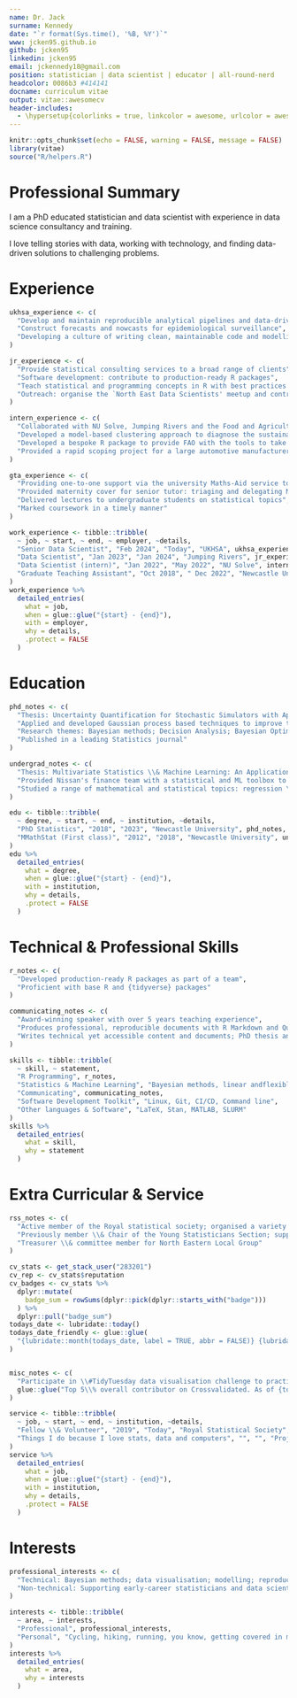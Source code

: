 ```yaml
---
name: Dr. Jack
surname: Kennedy
date: "`r format(Sys.time(), '%B, %Y')`"
www: jcken95.github.io
github: jcken95
linkedin: jcken95
email: jckennedy18@gmail.com
position: statistician | data scientist | educator | all-round-nerd
headcolor: 0086b3 #414141
docname: curriculum vitae
output: vitae::awesomecv
header-includes:
  - \hypersetup{colorlinks = true, linkcolor = awesome, urlcolor = awesome}
---
```


```r
knitr::opts_chunk$set(echo = FALSE, warning = FALSE, message = FALSE)
library(vitae)
source("R/helpers.R")
```

# Professional Summary

I am a PhD educated statistician and data scientist with experience in data science consultancy and training.

I love telling stories with data, working with technology, and finding data-driven solutions to challenging problems.

# Experience

```r

ukhsa_experience <- c(
  "Develop and maintain reproducible analytical pipelines and data-driven products",
  "Construct forecasts and nowcasts for epidemiological surveillance",
  "Developing a culture of writing clean, maintainable code and modelling pipelines"
)

jr_experience <- c(
  "Provide statistical consulting services to a broad range of clients",
  "Software development: contribute to production-ready R packages",
  "Teach statistical and programming concepts in R with best practices front and centre to academia, industry and government",
  "Outreach: organise the `North East Data Scientists' meetup and contribute to \\href{https://www.jumpingrivers.com/authors/jack-kennedy/}{company blog}"
)

intern_experience <- c(
  "Collaborated with NU Solve, Jumping Rivers and the Food and Agricultural Organisation (UN)",
  "Developed a model-based clustering approach to diagnose the sustainability of fish populations across the world",
  "Developed a bespoke R package to provide FAO with the tools to take the developed methods forward",
  "Provided a rapid scoping project for a large automotive manufacturer"
)

gta_experience <- c(
  "Providing one-to-one support via the university Maths-Aid service to students; queries ranging from `How to calculate a percentage?' to `Which test is most appropriate for my data?' and `How to solve this differential equation?'", # nolint: line length linter
  "Provided maternity cover for senior tutor: triaging and delegating Maths-Aid appointments",
  "Delivered lectures to undergraduate students on statistical topics",
  "Marked coursework in a timely manner"
)

work_experience <- tibble::tribble(
  ~ job, ~ start, ~ end, ~ employer, ~details,
  "Senior Data Scientist", "Feb 2024", "Today", "UKHSA", ukhsa_experience,
  "Data Scientist", "Jan 2023", "Jan 2024", "Jumping Rivers", jr_experience,
  "Data Scientist (intern)", "Jan 2022", "May 2022", "NU Solve", intern_experience,
  "Graduate Teaching Assistant", "Oct 2018", " Dec 2022", "Newcastle University", gta_experience
)
work_experience %>%
  detailed_entries(
    what = job,
    when = glue::glue("{start} - {end}"),
    with = employer,
    why = details,
    .protect = FALSE
  )
```

# Education

```r

phd_notes <- c(
  "Thesis: Uncertainty Quantification for Stochastic Simulators with Application to Offshore Wind Farms",
  "Applied and developed Gaussian process based techniques to improve the efficiency of stochastic simulation experiments",
  "Research themes: Bayesian methods; Decision Analysis; Bayesian Optimisation; Emulation; Gaussian Processes",
  "Published in a leading Statistics journal"
)

undergrad_notes <- c(
  "Thesis: Multivariate Statistics \\& Machine Learning: An Application to Product Costing in Nissan",
  "Provided Nissan's finance team with a statistical and ML toolbox to help them understand their data; regression for fast product costing; dimension reduction and clustering for outlier detection", # nolint: line length linter
  "Studied a range of mathematical and statistical topics: regression \\& statistical modelling; Markov models; time series; queuing theory; extreme value theory; flexible regression; multivariate methods" # nolint: line length linter
)

edu <- tibble::tribble(
  ~ degree, ~ start, ~ end, ~ institution, ~details,
  "PhD Statistics", "2018", "2023", "Newcastle University", phd_notes,
  "MMathStat (First class)", "2012", "2018", "Newcastle University", undergrad_notes,
)
edu %>%
  detailed_entries(
    what = degree,
    when = glue::glue("{start} - {end}"),
    with = institution,
    why = details,
    .protect = FALSE
  )
```

# Technical & Professional Skills

```r
r_notes <- c(
  "Developed production-ready R packages as part of a team",
  "Proficient with base R and {tidyverse} packages"
)

communicating_notes <- c(
  "Award-winning speaker with over 5 years teaching experience",
  "Produces professional, reproducible documents with R Markdown and Quarto",
  "Writes technical yet accessible content and documents; PhD thesis and blog posts described as accessible"
)

skills <- tibble::tribble(
  ~ skill, ~ statement,
  "R Programming", r_notes,
  "Statistics & Machine Learning", "Bayesian methods, linear andflexible regression, Bayesian optimisation, clustering, classification, inference, prediction", # nolint: line length linter
  "Communicating", communicating_notes,
  "Software Development Toolkit", "Linux, Git, CI/CD, Command line",
  "Other languages & Software", "LaTeX, Stan, MATLAB, SLURM"
)
skills %>%
  detailed_entries(
    what = skill,
    why = statement
  )
```

# Extra Curricular & Service

```r

rss_notes <- c(
  "Active member of the Royal statistical society; organised a variety of in-person and online events; collaborating with Head of Conferences and Events to organise conference sessions", # nolint: line length linter
  "Previously member \\& Chair of the Young Statisticians Section; supporting early-career statisticians and data scientists, overseeing a team of 12 volunteers",
  "Treasurer \\& committee member for North Eastern Local Group"
)

cv_stats <- get_stack_user("283201")
cv_rep <- cv_stats$reputation
cv_badges <- cv_stats %>%
  dplyr::mutate(
    badge_sum = rowSums(dplyr::pick(dplyr::starts_with("badge")))
  ) %>%
  dplyr::pull("badge_sum")
todays_date <- lubridate::today()
todays_date_friendly <- glue::glue(
  "{lubridate::month(todays_date, label = TRUE, abbr = FALSE)} {lubridate::year(todays_date)}"
)


misc_notes <- c(
  "Participate in \\#TidyTuesday data visualisation challenge to practise visualisation and learn new-to-me R packages; see \\href{https://github.com/jcken95/tidytuesday}{GitHub repository}", # nolint: line length linter
  glue::glue("Top 5\\% overall contributor on Crossvalidated. As of {todays_date_friendly} gained {cv_stats$reputation} reputation and {cv_badges} badges") # nolint: line length linter
)

service <- tibble::tribble(
  ~ job, ~ start, ~ end, ~ institution, ~details,
  "Fellow \\& Volunteer", "2019", "Today", "Royal Statistical Society", rss_notes,
  "Things I do because I love stats, data and computers", "", "", "Projects \\& Online Activity", misc_notes,
)
service %>%
  detailed_entries(
    what = job,
    when = glue::glue("{start} - {end}"),
    with = institution,
    why = details,
    .protect = FALSE
  )

```

# Interests

```r
professional_interests <- c(
  "Technical: Bayesian methods; data visualisation; modelling; reproducibility",
  "Non-technical: Supporting early-career statisticians and data scientists; communicating statistics"
)

interests <- tibble::tribble(
  ~ area, ~ interests,
  "Professional", professional_interests,
  "Personal", "Cycling, hiking, running, you know, getting covered in mud"
)
interests %>%
  detailed_entries(
    what = area,
    why = interests
  )
```
